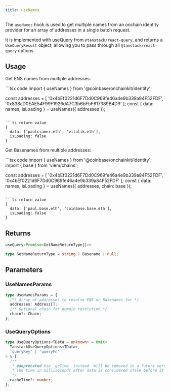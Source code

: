 ```yaml
---
title: useNames
---
```



The `useNames` hook is used to get multiple names from an onchain identity provider
for an array of addresses in a single batch request.

It is implemented with [useQuery](https://tanstack.com/query/latest/docs/framework/react/reference/useQuery) from `@tanstack/react-query`, and returns a `UseQueryResult` object, allowing you to pass through all `@tanstack/react-query` options.

## Usage

Get ENS names from multiple addresses:

<CodeGroup>
```tsx code
import { useNames } from '@coinbase/onchainkit/identity';

const addresses = [
  '0x4bEf0221d6F7Dd0C969fe46a4e9b339a84F52FDF',
  '0x838aD0EAE54F99F1926dA7C3b6bFbF617389B4D9'
];
const { data: names, isLoading } = useNames({ addresses });
```

```ts return value
{ 
  data: ['paulcramer.eth', 'vitalik.eth'], 
  isLoading: false 
}
```
</CodeGroup>

Get Basenames from multiple addresses:

<CodeGroup>
```tsx code
import { useNames } from '@coinbase/onchainkit/identity';
import { base } from 'viem/chains';

const addresses = [
  '0x4bEf0221d6F7Dd0C969fe46a4e9b339a84F52FDF',
  '0x4bEf0221d6F7Dd0C969fe46a4e9b339a84F52FDF'
];
const { data: names, isLoading } = useNames({ addresses, chain: base });
```

```ts return value
{ 
  data: ['paul.base.eth', 'coinbase.base.eth'], 
  isLoading: false 
}
```
</CodeGroup>

## Returns

```ts
useQuery<Promise<GetNameReturnType[]>>

type GetNameReturnType = string | Basename | null;
```

## Parameters

### UseNamesParams

```ts
type UseNamesParams = {
  /** Array of addresses to resolve ENS or Basenames for */
  addresses: Address[];
  /** Optional chain for domain resolution */
  chain?: Chain;
};
```

### UseQueryOptions

```ts
type UseQueryOptions<TData = unknown> = Omit<
  TanstackUseQueryOptions<TData>,
  'queryKey' | 'queryFn'
> & {
  /**
   * @deprecated Use `gcTime` instead. Will be removed in a future version.
   * The time in milliseconds after data is considered stale before it is removed from the cache.
   */
  cacheTime?: number;
};
``` 
